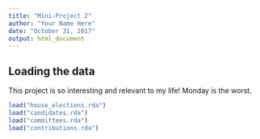 ```yaml
---
title: "Mini-Project 2"
author: "Your Name Here"
date: "October 31, 2017"
output: html_document
---
```



## Loading the data

This project is so interesting and relevant to my life!
Monday is the worst.

```r
load("house_elections.rda")
load("candidates.rda")
load("committees.rda")
load("contributions.rda")
```
